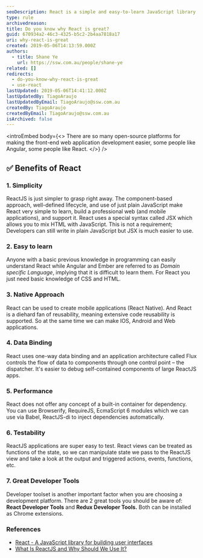 ```yaml
---
seoDescription: React is a simple and easy-to-learn JavaScript library for building user interfaces that offers native approach to mobile app development, one-way data binding, performance, testability, and great developer tools.
type: rule
archivedreason:
title: Do you know why React is great?
guid: 670934a2-46c3-4325-b5c2-2b4aa7818a17
uri: why-react-is-great
created: 2019-05-06T14:13:59.000Z
authors:
  - title: Shane Ye
    url: https://ssw.com.au/people/shane-ye
related: []
redirects:
  - do-you-know-why-react-is-great
  - use-react
lastUpdated: 2019-05-06T14:41:12.000Z
lastUpdatedBy: TiagoAraujo
lastUpdatedByEmail: TiagoAraujo@ssw.com.au
createdBy: TiagoAraujo
createdByEmail: TiagoAraujo@ssw.com.au
isArchived: false
---
```


<introEmbed
  body={<>
There are so many open-source platforms for making the front-end web application development easier, some people like Angular, some people like React.
  </>}
/>
## ✅ Benefits of React

### 1. Simplicity

ReactJS is just simpler to grasp right away. The component-based approach, well-defined lifecycle, and use of just plain JavaScript make React very simple to learn, build a professional web (and mobile applications), and support it. React uses a special syntax called JSX which allows you to mix HTML with JavaScript. This is not a requirement; Developers can still write in plain JavaScript but JSX is much easier to use.

### 2. Easy to learn

Anyone with a basic previous knowledge in programming can easily understand React while Angular and Ember are referred to as *Domain specific Language*, implying that it is difficult to learn them. For React you just need basic knowledge of CSS and HTML.

### 3. Native Approach

React can be used to create mobile applications (React Native). And React is a diehard fan of reusability, meaning extensive code reusability is supported. So at the same time we can make IOS, Android and Web applications.

### 4. Data Binding

React uses one-way data binding and an application architecture called Flux controls the flow of data to components through one control point – the dispatcher. It's easier to debug self-contained components of large ReactJS apps.

### 5. Performance

React does not offer any concept of a built-in container for dependency. You can use Browserify, RequireJS, EcmaScript 6 modules which we can use via Babel, ReactJS-di to inject dependencies automatically.

### 6. Testability

ReactJS applications are super easy to test. React views can be treated as functions of the state, so we can manipulate state we pass to the ReactJS view and take a look at the output and triggered actions, events, functions, etc.

### 7. Great Developer Tools

Developer toolset is another important factor when you are choosing a development platform. There are 2 great tools you should be aware of: **React Developer Tools** and **Redux Developer Tools.** Both can be installed as Chrome extensions.

### References

* [React - A JavaScript library for building user interfaces](https://reactjs.org/)
* [What Is ReactJS and Why Should We Use It?](https://www.c-sharpcorner.com/article/what-and-why-reactjs/)
